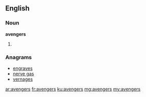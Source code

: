 ==English==

===Noun===
'''avengers'''

# {{plural of|avenger}}

===Anagrams===
* [[engraves#English|engraves]]
* [[nerve gas#English|nerve gas]]
* [[vernages#English|vernages]]

[[ar:avengers]]
[[fr:avengers]]
[[ku:avengers]]
[[mg:avengers]]
[[my:avengers]]